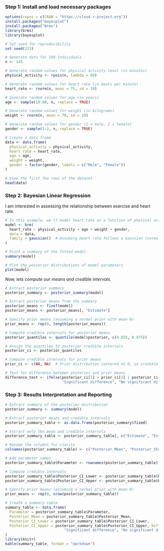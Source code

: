 ### **Step 1: Install and load necessary packages**

```r
options(repos = c(CRAN = "https://cloud.r-project.org"))
install.packages("bayesplot")
install.packages("brms")
library(brms)
library(bayesplot)
```

```r
# Set seed for reproducibility
set.seed(123)

# Generate data for 100 individuals
n <- 145

# Generate random values for physical activity level (in minutes)
physical_activity <- rpois(n, lambda = 60)

# Generate random values for heart rate (in beats per minute)
heart_rate <- rnorm(n, mean = 75, sd = 10)

# Generate random values for age (in years)
age <- sample(18:80, n, replace = TRUE)

# Generate random values for weight (in kilograms)
weight <- rnorm(n, mean = 70, sd = 10)

# Generate random values for gender (1 = male, 2 = female)
gender <- sample(1:2, n, replace = TRUE)

# Create a data frame
data <- data.frame(
  physical_activity = physical_activity,
  heart_rate = heart_rate,
  age = age,
  weight = weight,
  gender = factor(gender, labels = c("Male", "Female"))
)

# View the first few rows of the dataset
head(data)
```

### Step 2: Bayesian Linear Regression

I am interested in assessing the relationship between exercise and heart rate.

```r
# In this example, we'll model heart rate as a function of physical activity, age, weight, and gender
model <- brm(
  heart_rate ~ physical_activity + age + weight + gender,
  data = data,
  family = gaussian()  # Assuming heart rate follows a Gaussian (normal) distribution
)

# Print a summary of the fitted model
summary(model)

# Plot the posterior distributions of model parameters
plot(model)
```

*Now, lets compute our means and credible intervals.*

```r
# Extract posterior summary
posterior_summary <- posterior_summary(model)

# Extract posterior means from the summary
posterior_means <- fixef(model)
posterior_means <- posterior_means[, "Estimate"]

# Specify prior means (assuming a normal prior with mean 0)
prior_means <- rep(0, length(posterior_means))

# Compute credible intervals for posterior means
posterior_quantiles <- quantile(model$posterior, c(0.025, 0.975))

# Assign the quantiles to posterior credible intervals
posterior_ci <- posterior_quantiles

# Compute credible intervals for prior means
prior_ci <- c(NA, NA)  # Prior distribution centered at 0, so credible intervals are NA

# Test for difference between posterior and prior means
difference_test <- ifelse(posterior_ci[1] > prior_ci[2] | posterior_ci[2] < prior_ci[1],
                          "Significant difference", "No significant difference")
```

### Step 3: Results Interpretation and Reporting

```r
# Extract summary of the posterior distribution
posterior_summary <- summary(model)

# Extract posterior means and credible intervals
posterior_summary_table <- as.data.frame(posterior_summary$fixed)

# Extract only the mean and credible intervals
posterior_summary_table <- posterior_summary_table[, c("Estimate", "Est.Error")]

# Rename the columns for clarity
colnames(posterior_summary_table) <- c("Posterior_Mean", "Posterior_Std_Dev")

# Add parameter names
posterior_summary_table$Parameter <- rownames(posterior_summary_table)

# Compute credible intervals
posterior_summary_table$Posterior_CI_Lower <- posterior_summary_table$Posterior_Mean - 1.96 * posterior_summary_table$Posterior_Std_Dev
posterior_summary_table$Posterior_CI_Upper <- posterior_summary_table$Posterior_Mean + 1.96 * posterior_summary_table$Posterior_Std_Dev

# Specify prior means (assuming a normal prior with mean 0)
prior_means <- rep(0, nrow(posterior_summary_table))

# Create a summary table
summary_table <- data.frame(
  Parameter = posterior_summary_table$Parameter,
  Posterior_Mean = posterior_summary_table$Posterior_Mean,
  Posterior_CI_Lower = posterior_summary_table$Posterior_CI_Lower,
  Posterior_CI_Upper = posterior_summary_table$Posterior_CI_Upper, Difference_Test = ifelse(posterior_summary_table$Posterior_CI_Lower > 0 | posterior_summary_table$Posterior_CI_Upper < 0,
                           "Significant difference", "No significant difference")
)
library(knitr)
kable(summary_table, format = "markdown")
```
